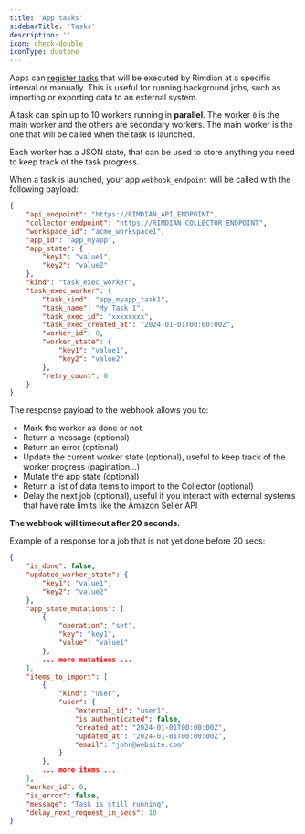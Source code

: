 ```yaml
---
title: 'App tasks'
sidebarTitle: 'Tasks'
description: ''
icon: check-double
iconType: duotone
---
```


Apps can [register tasks](/apps-development/app-manifest-reference#task) that will be executed by Rimdian at a specific interval or manually. This is useful for running background jobs, such as importing or exporting data to an external system.

A task can spin up to 10 workers running in **parallel**. The worker `0` is the main worker and the others are secondary workers. The main worker is the one that will be called when the task is launched.

Each worker has a JSON state, that can be used to store anything you need to keep track of the task progress.

When a task is launched, your app `webhook_endpoint` will be called with the following payload:

```json
{
    "api_endpoint": "https://RIMDIAN_API_ENDPOINT",
    "collector_endpoint": "https://RIMDIAN_COLLECTOR_ENDPOINT",
    "workspace_id": "acme_workspace1",
    "app_id": "app_myapp",
    "app_state": {
        "key1": "value1",
        "key2": "value2"
    },
    "kind": "task_exec_worker",
    "task_exec_worker": {
        "task_kind": "app_myapp_task1",
        "task_name": "My Task 1",
        "task_exec_id": "xxxxxxxx",
        "task_exec_created_at": "2024-01-01T00:00:00Z",
        "worker_id": 0,
        "worker_state": {
            "key1": "value1",
            "key2": "value2"
        },
        "retry_count": 0
    }
}
```

The response payload to the webhook allows you to:

- Mark the worker as done or not
- Return a message (optional)
- Return an error (optional)
- Update the current worker state (optional), useful to keep track of the worker progress (pagination...)
- Mutate the app state (optional)
- Return a list of data items to import to the Collector (optional)
- Delay the next job (optional), useful if you interact with external systems that have rate limits like the Amazon Seller API


**The webhook will timeout after 20 seconds.**

Example of a response for a job that is not yet done before 20 secs:

```json
{
    "is_done": false,
    "updated_worker_state": {
        "key1": "value1",
        "key2": "value2"
    },
    "app_state_mutations": [
        {
            "operation": "set",
            "key": "key1",
            "value": "value1"
        },
        ... more mutations ...
    ],
    "items_to_import": [
        {
            "kind": "user",
            "user": {
                "external_id": "user1",
                "is_authenticated": false,
                "created_at": "2024-01-01T00:00:00Z",
                "updated_at": "2024-01-01T00:00:00Z",
                "email": "john@website.com"
            }
        },
        ... more items ...
    ],
    "worker_id": 0,
    "is_error": false,
    "message": "Task is still running",
    "delay_next_request_in_secs": 10
}
```